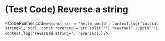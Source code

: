
# (Test Code) Reverse a string

<CodeRunner
  code={`
    const str = 'hello world';
    context.log('initial string=', str);
    const reversed = str.split('').reverse('').join('');
    context.log('reversed string=', reversed);
`}
/>
